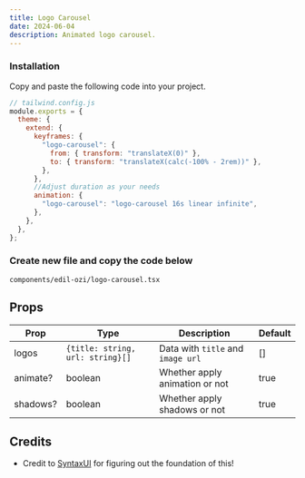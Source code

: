 ```yaml
---
title: Logo Carousel
date: 2024-06-04
description: Animated logo carousel.
---
```


<ComponentPreview name="logo-carousel-demo" />

<Steps>

### Installation

Copy and paste the following code into your project.

```js
// tailwind.config.js
module.exports = {
  theme: {
    extend: {
      keyframes: {
        "logo-carousel": {
          from: { transform: "translateX(0)" },
          to: { transform: "translateX(calc(-100% - 2rem))" },
        },
      },
      //Adjust duration as your needs
      animation: {
        "logo-carousel": "logo-carousel 16s linear infinite",
      },
    },
  },
};
```

### Create new file and copy the code below

```text
components/edil-ozi/logo-carousel.tsx
```

<ComponentSource name="logo-carousel" />

</Steps>

## Props

| Prop     | Type                             | Description                       | Default |
| -------- | -------------------------------- | --------------------------------- | ------- |
| logos    | `{title: string, url: string}[]` | Data with `title` and `image url` | []      |
| animate? | boolean                          | Whether apply animation or not    | true    |
| shadows? | boolean                          | Whether apply shadows or not      | true    |


## Credits

- Credit to [SyntaxUI](https://syntaxui.com) for figuring out the foundation of this!
